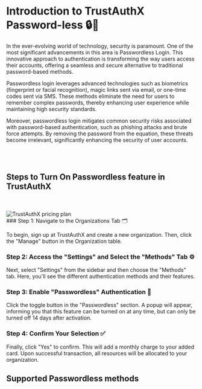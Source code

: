 
# Introduction to TrustAuthX Password-less 🔒🔑

In the ever-evolving world of technology, security is paramount. One of the most significant advancements in this area is Passwordless Login. This innovative approach to authentication is transforming the way users access their accounts, offering a seamless and secure alternative to traditional password-based methods.

Passwordless login leverages advanced technologies such as biometrics (fingerprint or facial recognition), magic links sent via email, or one-time codes sent via SMS. These methods eliminate the need for users to remember complex passwords, thereby enhancing user experience while maintaining high security standards.

Moreover, passwordless login mitigates common security risks associated with password-based authentication, such as phishing attacks and brute force attempts. By removing the password from the equation, these threats become irrelevant, significantly enhancing the security of user accounts.

<br/>
<br/>

## Steps to Turn On Passwordless feature in TrustAuthX
<br/>
<br/>


<Steps>

<Image src="/passwordless.gif" alt="TrustAuthX pricing plan" width={1000} height={1000} />
<br/>
### Step 1: Navigate to the Organizations Tab 🗂️

To begin, sign up at TrustAuthX and create a new organization. Then, click the "Manage" button in the Organization table.

### Step 2: Access the "Settings" and Select the "Methods" Tab ⚙️

Next, select "Settings" from the sidebar and then choose the "Methods" tab. Here, you'll see the different authentication methods and their features.

### Step 3: Enable "Passwordless" Authentication 🔐

Click the toggle button in the "Passwordless" section. A popup will appear, informing you that this feature can be turned on at any time, but can only be turned off 14 days after activation.

### Step 4: Confirm Your Selection ✅

Finally, click "Yes" to confirm. This will add a monthly charge to your added card. Upon successful transaction, all resources will be allocated to your organization.

</Steps>


## Supported Passwordless methods


<Cards>
  <Card title="Email Magic-Link 📧" href="/Begin-With/python"  arrow="true"  image="true"/>
  <Card title="Biometrics 👆 (Coming Soon 🚀)" href="/Begin-With/typescript"/>
  <Card title="SMS 📱 (Coming Soon 🚀)" href="/Begin-With/javascript"/>
</Cards>
